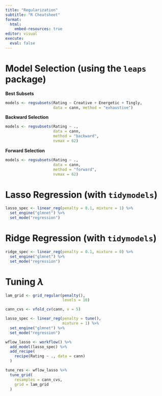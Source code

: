 ```yaml
---
title: "Regularization"
subtitle: "R Cheatsheet"
format: 
  html:
    embed-resources: true
editor: visual
execute: 
  eval: false
---
```


# Model Selection (using the `leaps` package)

**Best Subsets**

```r
models <- regsubsets(Rating ~ Creative + Energetic + Tingly, 
                     data = cann, method = "exhaustive")
```

**Backward Selection**

```r
models <- regsubsets(Rating ~ ., 
                     data = cann, 
                     method = "backward",
                     nvmax = 62)
```

**Forward Selection**

```r
models <- regsubsets(Rating ~ ., 
                     data = cann, 
                     method = "forward",
                     nvmax = 62)
```

# Lasso Regression (with `tidymodels`)

```r
lasso_spec <- linear_reg(penalty = 0.1, mixture = 1) %>%
  set_engine("glmnet") %>%
  set_mode("regression")
```

# Ridge Regression (with `tidymodels`)

```r
ridge_spec <- linear_reg(penalty = 0.1, mixture = 0) %>%
  set_engine("glmnet") %>%
  set_mode("regression")
```

# Tuning $\lambda$

```r
lam_grid <- grid_regular(penalty(), 
                         levels = 10)

cann_cvs <- vfold_cv(cann, v = 5)

lasso_spec <- linear_reg(penalty = tune(), 
                         mixture = 1) %>%
  set_engine("glmnet") %>%
  set_mode("regression")

wflow_lasso <- workflow() %>%
  add_model(lasso_spec) %>%
  add_recipe(
    recipe(Rating ~ ., data = cann)
  )

tune_res <- wflow_lasso %>%
  tune_grid(
    resamples = cann_cvs,
    grid = lam_grid
  )
```
